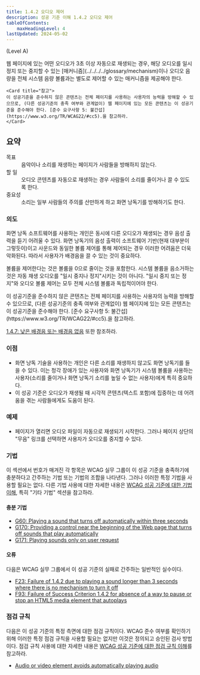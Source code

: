 ```yaml
---
title: 1.4.2 오디오 제어
description: 성공 기준 이해 1.4.2 오디오 제어
tableOfContents:
    maxHeadingLevel: 4
lastUpdated: 2024-05-02
---
```



(Level A)

<Card title="성공 기준(SC)">
웹 페이지에 있는 어떤 오디오가 3초 이상 자동으로 재생되는 경우, 해당 오디오를 일시정지 또는 중지할 수 있는 [매커니즘](../../../../glossary/mechanism)이나 오디오 음량을 전체 시스템 음량 볼륨과는 별도로 제어할 수 있는 매커니즘을 제공해야 한다.

    <Card title="참고">
    이 성공기준을 준수하지 않은 콘텐츠는 전체 페이지를 사용하는 사용자의 능력을 방해할 수 있으므로, (다른 성공기준의 충족 여부와 관계없이) 웹 페이지에 있는 모든 콘텐츠는 이 성공기준을 준수해야 한다. [준수 요구사항 5: 불간섭](https://www.w3.org/TR/WCAG22/#cc5).을 참고하라.
    </Card>
</Card>

## 요약

<dl>
<dt>목표</dt>
<dd>음악이나 소리를 재생하는 페이지가 사람들을 방해하지 않는다.</dd>
<dt>할 일</dt>
<dd>오디오 콘텐츠를 자동으로 재생하는 경우 사람들이 소리를 줄이거나 끌 수 있도록 한다.</dd>
<dt>중요성</dt>
<dd>소리는 일부 사람들의 주의를 산만하게 하고 화면 낭독기를 방해하기도 한다.</dd>
</dl>

### 의도

화면 낭독 소프트웨어를 사용하는 개인은 동시에 다른 오디오가 재생되는 경우 음성 출력을 듣기 어려울 수 있다. 화면 낭독기의 음성 출력이 소프트웨어 기반(현재 대부분이 그렇듯이)이고 사운드와 동일한 볼륨 제어를 통해 제어되는 경우 이러한 어려움은 더욱 악화된다. 따라서 사용자가 배경음을 끌 수 있는 것이 중요하다.

볼륨을 제어한다는 것은 볼륨을 0으로 줄이는 것을 포함한다. 시스템 볼륨을 음소거하는 것은 자동 재생 오디오를 "일시 중지나 정지"시키는 것이 아니다. "일시 중지 또는 정지"와 오디오 볼륨 제어는 모두 전체 시스템 볼륨과 독립적이어야 한다.

<Card title="참고">
이 성공기준을 준수하지 않은 콘텐츠는 전체 페이지를 사용하는 사용자의 능력을 방해할 수 있으므로, (다른 성공기준의 충족 여부와 관계없이) 웹 페이지에 있는 모든 콘텐츠는 이 성공기준을 준수해야 한다. [준수 요구사항 5: 불간섭](https://www.w3.org/TR/WCAG22/#cc5).을 참고하라.
</Card>

[1.4.7: 낮은 배경음 또는 배경음 없음](low-or-no-background-audio) 또한 참조하라.

### 이점

*   화면 낭독 기술을 사용하는 개인은 다른 소리를 재생하지 않고도 화면 낭독기를 들을 수 있다. 이는 청각 장애가 있는 사용자와 화면 낭독기가 시스템 볼륨을 사용하는 사용자(소리를 줄이거나 화면 낭독기 소리를 높일 수 없는 사용자)에게 특히 중요하다.
*   이 성공 기준은 오디오가 재생될 때 시각적 콘텐츠(텍스트 포함)에 집중하는 데 어려움을 겪는 사람들에게도 도움이 된다.

### 예제

*   페이지가 열리면 오디오 파일이 자동으로 재생되기 시작한다. 그러나 페이지 상단의 "무음" 링크를 선택하면 사용자가 오디오를 중지할 수 있다.

### 기법

이 섹션에서 번호가 매겨진 각 항목은 WCAG 실무 그룹이 이 성공 기준을 충족하기에 충분하다고 간주하는 기법 또는 기법의 조합을 나타낸다. 그러나 이러한 특정 기법을 사용할 필요는 없다. 다른 기법 사용에 대한 자세한 내용은 [WCAG 성공 기준에 대한 기법 이해](../understanding-techniques), 특히 "기타 기법" 섹션을 참고하라.

#### 충분 기법

*   [G60: Playing a sound that turns off automatically within three seconds](https://www.w3.org/WAI/WCAG22/Techniques/general/G60)
*   [G170: Providing a control near the beginning of the Web page that turns off sounds that play automatically](https://www.w3.org/WAI/WCAG22/Techniques/general/G170)
*   [G171: Playing sounds only on user request](https://www.w3.org/WAI/WCAG22/Techniques/general/G171)

#### 오류

다음은 WCAG 실무 그룹에서 이 성공 기준의 실패로 간주하는 일반적인 실수이다.

*   [F23: Failure of 1.4.2 due to playing a sound longer than 3 seconds where there is no mechanism to turn it off](https://www.w3.org/WAI/WCAG22/Techniques/failures/F23)
*   [F93: Failure of Success Criterion 1.4.2 for absence of a way to pause or stop an HTML5 media element that autoplays](https://www.w3.org/WAI/WCAG22/Techniques/failures/F93)

### 점검 규칙

다음은 이 성공 기준의 특정 측면에 대한 점검 규칙이다. WCAG 준수 여부를 확인하기 위해 이러한 특정 점검 규칙을 사용할 필요는 없지만 이것은 정의되고 승인된 검사 방법이다. 점검 규칙 사용에 대한 자세한 내용은 [WCAG 성공 기준에 대한 점검 규칙 이해](understanding-act-rules.html)를 참고하라.

*   [Audio or video element avoids automatically playing audio](https://www.w3.org/WAI/standards-guidelines/act/rules/80f0bf/proposed/)

